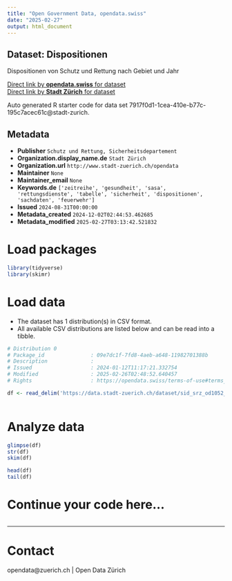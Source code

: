 ```yaml
---
title: "Open Government Data, opendata.swiss"
date: "2025-02-27"
output: html_document
---
```


## Dataset: Dispositionen

Dispositionen von Schutz und Rettung nach Gebiet und Jahr

[Direct link by **opendata.swiss** for dataset](https://opendata.swiss/de/dataset/dispositionen)<br>
[Direct link by **Stadt Zürich** for dataset](https://data.stadt-zuerich.ch/dataset/sid_srz_od1052_dispositionen_jahr_gebiet)

Auto generated R starter code for data set 7917f0d1-1cea-410e-b77c-195c7acec61c@stadt-zurich.

## Metadata

- **Publisher** `Schutz und Rettung, Sicherheitsdepartement`
- **Organization.display_name.de** `Stadt Zürich`
- **Organization.url** `http://www.stadt-zuerich.ch/opendata`
- **Maintainer** `None`
- **Maintainer_email** `None`
- **Keywords.de** `['zeitreihe', 'gesundheit', 'sasa', 'rettungsdienste', 'tabelle', 'sicherheit', 'dispositionen', 'sachdaten', 'feuerwehr']`
- **Issued** `2024-08-31T00:00:00`
- **Metadata_created** `2024-12-02T02:44:53.462685`
- **Metadata_modified** `2025-02-27T03:13:42.521832`


# Load packages

```r

library(tidyverse)
library(skimr)

```

# Load data

-   The dataset has 1 distribution(s) in CSV format.
-   All available CSV distributions are listed below and can be read into a tibble.

```r

# Distribution 0
# Package_id               : 09e7dc1f-7fd8-4aeb-a648-11982701388b
# Description              : 
# Issued                   : 2024-01-12T11:17:21.332754
# Modified                 : 2025-02-26T02:48:52.640457
# Rights                   : https://opendata.swiss/terms-of-use#terms_open

df <- read_delim('https://data.stadt-zuerich.ch/dataset/sid_srz_od1052_dispositionen_jahr_gebiet/download/GES105OD1052.csv')



```

# Analyze data

```r

glimpse(df)
str(df)
skim(df)

head(df)
tail(df)

```

# Continue your code here...

```r

```

------------------------------------------------------------------------

# Contact

opendata@zuerich.ch | Open Data Zürich
